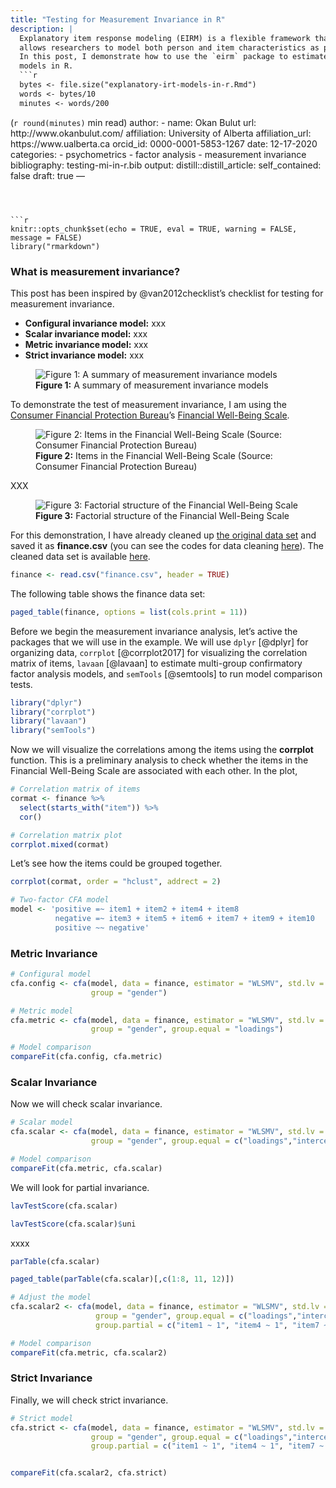 ```yaml
---
title: "Testing for Measurement Invariance in R"
description: |
  Explanatory item response modeling (EIRM) is a flexible framework that 
  allows researchers to model both person and item characteristics as predictors together. 
  In this post, I demonstrate how to use the `eirm` package to estimate explanatory IRT 
  models in R. 
  ```r
  bytes <- file.size("explanatory-irt-models-in-r.Rmd")
  words <- bytes/10
  minutes <- words/200
  ``` 
  (`r round(minutes)` min read)
author:
  - name: Okan Bulut
    url: http://www.okanbulut.com/
    affiliation: University of Alberta
    affiliation_url: https://www.ualberta.ca
    orcid_id: 0000-0001-5853-1267
date: 12-17-2020
categories:
  - psychometrics
  - factor analysis
  - measurement invariance
bibliography: testing-mi-in-r.bib
output:
  distill::distill_article:
    self_contained: false
draft: true
---
```



```r
knitr::opts_chunk$set(echo = TRUE, eval = TRUE, warning = FALSE, message = FALSE)
library("rmarkdown")
```

### What is measurement invariance?

This post has been inspired by @van2012checklist's checklist for testing for measurement invariance.

* **Configural invariance model:** xxx
* **Scalar invariance model:** xxx
* **Metric invariance model:** xxx
* **Strict invariance model:** xxx


![**Figure 1:** A summary of measurement invariance models](mi2.jpg)


To demonstrate the test of measurement invariance, I am using the [Consumer Financial Protection Bureau](https://www.consumerfinance.gov/)'s [Financial Well-Being Scale](https://www.consumerfinance.gov/consumer-tools/financial-well-being/). 


![**Figure 2:** Items in the Financial Well-Being Scale (Source: Consumer Financial Protection Bureau)](mi0.jpg)

XXX


![**Figure 3:** Factorial structure of the Financial Well-Being Scale](mi1.jpg)



For this demonstration, I have already cleaned up [the original data set](https://raw.githubusercontent.com/okanbulut/blog/master/data_and_codes/NFWBS_PUF_2016_data.csv) and saved it as **finance.csv** (you can see the codes for data cleaning [here](https://raw.githubusercontent.com/okanbulut/blog/master/data_and_codes/data_preparation.R)). The cleaned data set is available [here](https://raw.githubusercontent.com/okanbulut/blog/master/data_and_codes/finance.csv).


```r
finance <- read.csv("finance.csv", header = TRUE)
```

The following table shows the finance data set:

```r
paged_table(finance, options = list(cols.print = 11))
```


Before we begin the measurement invariance analysis, let's active the packages that we will use in the example. We will use `dplyr` [@dplyr] for organizing data, `corrplot` [@corrplot2017] for visualizing the correlation matrix of items, `lavaan` [@lavaan] to estimate multi-group confirmatory factor analysis models, and `semTools` [@semtools] to run model comparison tests.  


```r
library("dplyr")
library("corrplot")
library("lavaan")
library("semTools")
```

Now we will visualize the correlations among the items using the **corrplot** function. This is a preliminary analysis to check whether the items in the Financial Well-Being Scale are associated with each other. In the plot, 

```r
# Correlation matrix of items
cormat <- finance %>%
  select(starts_with("item")) %>%
  cor()

# Correlation matrix plot
corrplot.mixed(cormat)
```

Let's see how the items could be grouped together. 


```r
corrplot(cormat, order = "hclust", addrect = 2)
```


```r
# Two-factor CFA model
model <- 'positive =~ item1 + item2 + item4 + item8
          negative =~ item3 + item5 + item6 + item7 + item9 + item10
          positive ~~ negative'
```

### Metric Invariance


```r
# Configural model
cfa.config <- cfa(model, data = finance, estimator = "WLSMV", std.lv = TRUE,
                  group = "gender")

# Metric model
cfa.metric <- cfa(model, data = finance, estimator = "WLSMV", std.lv = TRUE,
                  group = "gender", group.equal = "loadings")

# Model comparison
compareFit(cfa.config, cfa.metric)
```

### Scalar Invariance

Now we will check scalar invariance. 

```r
# Scalar model
cfa.scalar <- cfa(model, data = finance, estimator = "WLSMV", std.lv = TRUE,
                  group = "gender", group.equal = c("loadings","intercepts"))

# Model comparison
compareFit(cfa.metric, cfa.scalar)
```

We will look for partial invariance. 


```r
lavTestScore(cfa.scalar)
```

```r
lavTestScore(cfa.scalar)$uni
```


xxxx


```r
parTable(cfa.scalar)
```


```r
paged_table(parTable(cfa.scalar)[,c(1:8, 11, 12)])
```


```r
# Adjust the model
cfa.scalar2 <- cfa(model, data = finance, estimator = "WLSMV", std.lv = TRUE,
                   group = "gender", group.equal = c("loadings","intercepts"), 
                   group.partial = c("item1 ~ 1", "item4 ~ 1", "item7 ~ 1"))

# Model comparison
compareFit(cfa.metric, cfa.scalar2)
```

### Strict Invariance

Finally, we will check strict invariance. 

```r
# Strict model
cfa.strict <- cfa(model, data = finance, estimator = "WLSMV", std.lv = TRUE,
                  group = "gender", group.equal = c("loadings","intercepts", "residuals"),
                  group.partial = c("item1 ~ 1", "item4 ~ 1", "item7 ~ 1"))


compareFit(cfa.scalar2, cfa.strict)
```





